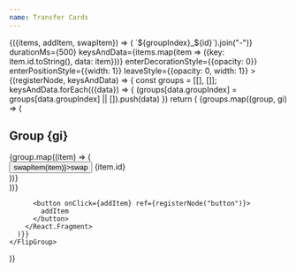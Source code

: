 ```yaml
---
name: Transfer Cards
---
```



<GroupManager groupCount={2} itemCount={1}>
  {({items, addItem, swapItem}) => (
    <FlipGroup
      noAnimationOnMount
      changeKey={items.map(({id, groupIndex}) => `${groupIndex}_${id}`).join("-")}
      durationMs={500}
      keysAndData={items.map(item => ({key: item.id.toString(), data: item}))}
      enterDecorationStyle={{opacity: 0}}
      enterPositionStyle={{width: 1}}
      leaveStyle={{opacity: 0, width: 1}}
    >
      {(registerNode, keysAndData) => {
        const groups = [[], []];
        keysAndData.forEach(({data}) => {
          (groups[data.groupIndex] = groups[data.groupIndex] || []).push(data)
        })
        return (
          <React.Fragment>
          {groups.map((group, gi) => (
            <div key={gi} ref={registerNode(`group_${gi}`, {scaleMode: "none"})}>
              <h2>Group {gi}</h2>
              <div style={{display: "flex", flexWrap: "wrap"}}>
                {group.map((item) => (
                  <div
                    key={item.id}
                    style={{
                      width: 200,
                      height: 50,
                      backgroundColor: `hsl(${item.id * 5}, 50%, 50%)`,
                      margin: "0 10px 20px",
                      opacity: 1,
                    }}
                    ref={registerNode(item.id, {
                      transitionProps: ["background-color", "opacity"],
                      parentFlipKey: `group_${gi}`
                    })}
                  >
                    <button onClick={() => swapItem(item)}>swap</button>
                    {item.id}
                  </div>
                ))}
              </div>
            </div>
          ))}

          <button onClick={addItem} ref={registerNode("button")}>
            addItem
          </button>
        </React.Fragment>
      )}}
    </FlipGroup>

)}

</GroupManager>
